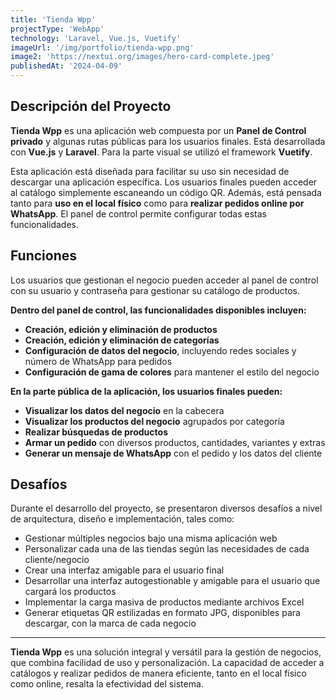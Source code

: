 ```yaml
---
title: 'Tienda Wpp'
projectType: 'WebApp'
technology: 'Laravel, Vue.js, Vuetify'
imageUrl: '/img/portfolio/tienda-wpp.png'
image2: 'https://nextui.org/images/hero-card-complete.jpeg'
publishedAt: '2024-04-09'
---
```

## Descripción del Proyecto

**Tienda Wpp** es una aplicación web compuesta por un **Panel de Control privado** y algunas rutas públicas para los usuarios finales. Está desarrollada con **Vue.js** y **Laravel**. Para la parte visual se utilizó el framework **Vuetify**.

Esta aplicación está diseñada para facilitar su uso sin necesidad de descargar una aplicación específica. Los usuarios finales pueden acceder al catálogo simplemente escaneando un código QR. Además, está pensada tanto para **uso en el local físico** como para **realizar pedidos online por WhatsApp**. El panel de control permite configurar todas estas funcionalidades.

## Funciones

Los usuarios que gestionan el negocio pueden acceder al panel de control con su usuario y contraseña para gestionar su catálogo de productos.

**Dentro del panel de control, las funcionalidades disponibles incluyen:**

- **Creación, edición y eliminación de productos**
- **Creación, edición y eliminación de categorías**
- **Configuración de datos del negocio**, incluyendo redes sociales y número de WhatsApp para pedidos
- **Configuración de gama de colores** para mantener el estilo del negocio

**En la parte pública de la aplicación, los usuarios finales pueden:**

- **Visualizar los datos del negocio** en la cabecera
- **Visualizar los productos del negocio** agrupados por categoría
- **Realizar búsquedas de productos**
- **Armar un pedido** con diversos productos, cantidades, variantes y extras
- **Generar un mensaje de WhatsApp** con el pedido y los datos del cliente

## Desafíos

Durante el desarrollo del proyecto, se presentaron diversos desafíos a nivel de arquitectura, diseño e implementación, tales como:

- Gestionar múltiples negocios bajo una misma aplicación web
- Personalizar cada una de las tiendas según las necesidades de cada cliente/negocio
- Crear una interfaz amigable para el usuario final
- Desarrollar una interfaz autogestionable y amigable para el usuario que cargará los productos
- Implementar la carga masiva de productos mediante archivos Excel
- Generar etiquetas QR estilizadas en formato JPG, disponibles para descargar, con la marca de cada negocio

---

**Tienda Wpp** es una solución integral y versátil para la gestión de negocios, que combina facilidad de uso y personalización. La capacidad de acceder a catálogos y realizar pedidos de manera eficiente, tanto en el local físico como online, resalta la efectividad del sistema.